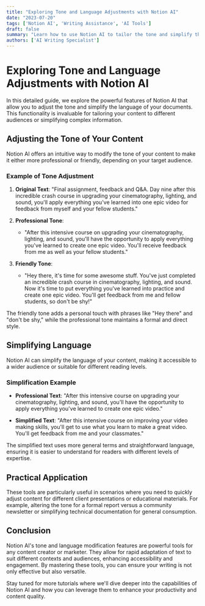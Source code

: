 ```yaml
---
title: "Exploring Tone and Language Adjustments with Notion AI"
date: "2023-07-20"
tags: ['Notion AI', 'Writing Assistance', 'AI Tools']
draft: false
summary: "Learn how to use Notion AI to tailor the tone and simplify the language of your content, catering to different audiences and purposes."
authors: ['AI Writing Specialist']
---
```


# Exploring Tone and Language Adjustments with Notion AI

In this detailed guide, we explore the powerful features of Notion AI that allow you to adjust the tone and simplify the language of your documents. This functionality is invaluable for tailoring your content to different audiences or simplifying complex information.

## Adjusting the Tone of Your Content

Notion AI offers an intuitive way to modify the tone of your content to make it either more professional or friendly, depending on your target audience.

### Example of Tone Adjustment

1. **Original Text**: "Final assignment, feedback and Q&A. Day nine after this incredible crash course in upgrading your cinematography, lighting, and sound, you'll apply everything you've learned into one epic video for feedback from myself and your fellow students."

2. **Professional Tone**:
   - "After this intensive course on upgrading your cinematography, lighting, and sound, you'll have the opportunity to apply everything you've learned to create one epic video. You'll receive feedback from me as well as your fellow students."

3. **Friendly Tone**:
   - "Hey there, it's time for some awesome stuff. You've just completed an incredible crash course in cinematography, lighting, and sound. Now it's time to put everything you've learned into practice and create one epic video. You'll get feedback from me and fellow students, so don't be shy!"

The friendly tone adds a personal touch with phrases like "Hey there" and "don't be shy," while the professional tone maintains a formal and direct style.

## Simplifying Language

Notion AI can simplify the language of your content, making it accessible to a wider audience or suitable for different reading levels.

### Simplification Example

- **Professional Text**: "After this intensive course on upgrading your cinematography, lighting, and sound, you'll have the opportunity to apply everything you've learned to create one epic video."
  
- **Simplified Text**: "After this intensive course on improving your video making skills, you'll get to use what you learn to make a great video. You'll get feedback from me and your classmates."

The simplified text uses more general terms and straightforward language, ensuring it is easier to understand for readers with different levels of expertise.

## Practical Application

These tools are particularly useful in scenarios where you need to quickly adjust content for different client presentations or educational materials. For example, altering the tone for a formal report versus a community newsletter or simplifying technical documentation for general consumption.

## Conclusion

Notion AI's tone and language modification features are powerful tools for any content creator or marketer. They allow for rapid adaptation of text to suit different contexts and audiences, enhancing accessibility and engagement. By mastering these tools, you can ensure your writing is not only effective but also versatile.

Stay tuned for more tutorials where we'll dive deeper into the capabilities of Notion AI and how you can leverage them to enhance your productivity and content quality.

